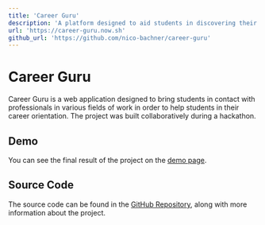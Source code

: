 ```yaml
---
title: 'Career Guru'
description: 'A platform designed to aid students in discovering their professional orientation'
url: 'https://career-guru.now.sh'
github_url: 'https://github.com/nico-bachner/career-guru'
---
```


# Career Guru

Career Guru is a web application designed to bring students in contact with professionals in various fields of work in order to help students in their career orientation. The project was built collaboratively during a hackathon.

## Demo

You can see the final result of the project on the [demo page](https://career-guru.now.sh).

## Source Code

The source code can be found in the [GitHub Repository](https://github.com/nico-bachner/career-guru), along with more information about the project.
